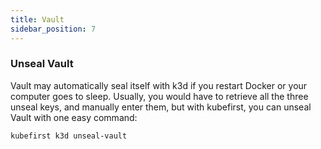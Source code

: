 ```yaml
---
title: Vault
sidebar_position: 7
---
```



<ExploreVault />

### Unseal Vault

Vault may automatically seal itself with k3d if you restart Docker or your computer goes to sleep. Usually, you would have to retrieve all the three unseal keys, and manually enter them, but with kubefirst, you can unseal Vault with one easy command:

```shell
kubefirst k3d unseal-vault
```

